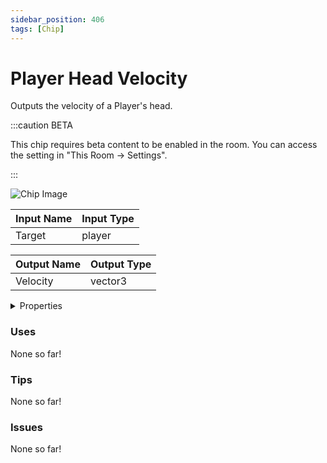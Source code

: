 ```yaml
---
sidebar_position: 406
tags: [Chip]
---
```


# Player Head Velocity

Outputs the velocity of a Player's head.

:::caution BETA

This chip requires beta content to be enabled in the room. You can access the setting in "This Room -> Settings".

:::

![Chip Image](/svg/6577e6e8-8039-4843-aba1-993eb6967326.svg)

| Input Name | Input Type |
|-----------|-----------|
| Target | player |

| Output Name | Output Type |
|-----------|-----------|
| Velocity | vector3 |


<details>
  <summary>Properties</summary>
  <div>
    <div>
    <table>
      <thead>
        <tr>
          <th>Is beta required?</th>
          <th>✅</th>
        </tr>
        <tr>
          <th>Is this chip a trolling risk?</th>
          <th>❌</th>
        </tr>
        <tr>
          <th>Chip UUPD</th>
          <th>._uuid</th>
        </tr>
      </thead>
    </table>
    </div>
  </div>
</details>

### Uses

None so far!

### Tips

None so far!

### Issues

None so far!